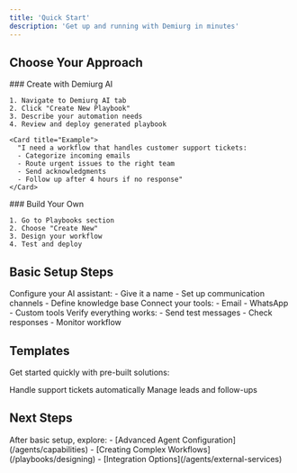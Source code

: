 ```yaml
---
title: 'Quick Start'
description: 'Get up and running with Demiurg in minutes'
---
```


## Choose Your Approach

<Tabs>
  <Tab title="Using AI">
    ### Create with Demiurg AI
    
    1. Navigate to Demiurg AI tab
    2. Click "Create New Playbook"
    3. Describe your automation needs
    4. Review and deploy generated playbook

    <Card title="Example">
      "I need a workflow that handles customer support tickets:
      - Categorize incoming emails
      - Route urgent issues to the right team
      - Send acknowledgments
      - Follow up after 4 hours if no response"
    </Card>
  </Tab>
  <Tab title="Manual Setup">
    ### Build Your Own
    
    1. Go to Playbooks section
    2. Choose "Create New"
    3. Design your workflow
    4. Test and deploy
  </Tab>
</Tabs>

## Basic Setup Steps

<Steps>
  <Step title="Create Your First Agent">
    Configure your AI assistant:
    - Give it a name
    - Set up communication channels
    - Define knowledge base
  </Step>
  
  <Step title="Configure Integrations">
    Connect your tools:
    - Email
    - WhatsApp
    - Custom tools
  </Step>
  
  <Step title="Test Your Setup">
    Verify everything works:
    - Send test messages
    - Check responses
    - Monitor workflow
  </Step>
</Steps>

## Templates

Get started quickly with pre-built solutions:

<CardGroup cols={2}>
  <Card title="Customer Service" icon="headset">
    Handle support tickets automatically
  </Card>
  <Card title="Sales Automation" icon="shopping-cart">
    Manage leads and follow-ups
  </Card>
</CardGroup>

## Next Steps

<Card>
  After basic setup, explore:
  - [Advanced Agent Configuration](/agents/capabilities)
  - [Creating Complex Workflows](/playbooks/designing)
  - [Integration Options](/agents/external-services)
</Card>